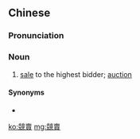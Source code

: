 ==Chinese==
{{zh-forms|s=竞卖}}

===Pronunciation===
{{zh-pron
|m=jìngmài
|c=ging6 maai6
|cat=n
}}

===Noun===
{{zh-noun}}

# [[sale]] to the highest bidder; [[auction]] {{gloss|public sales event}}

====Synonyms====
* {{zh-l|拍賣}}

[[ko:競賣]]
[[mg:競賣]]